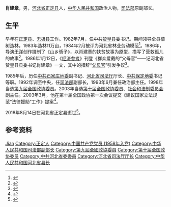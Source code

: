 {{不是|萧建章}}
{{Infobox officeholder
| 姓名     = 肖建章
| 图像     = 
| 性别     = 男
| 别名     = 肖锁柱
| 职务     = [[中华人民共和国司法部|中华人民共和国司法部]]副部长
| 部长     = [[蔡诚|蔡诚]]{{to}}[[肖扬|肖扬]]{{to}}[[高昌礼|高昌礼]]
| 就任日期 = 1992年12月
| 卸任日期 = 1999年12月8日<ref>{{cite journal |title=中华人民共和国国务院任免人员 |journal=[[中华人民共和国国务院公报|中华人民共和国国务院公报]] |date=2000 |issue=27 |url=http://www.gov.cn/gongbao/content/2000/content_60379.htm}}</ref>
| 职务2    = {{CPPCC logo}}第九、十届[[全国政协委员|全国政协委员]]
| 就任日期2= 1998年3月
| 卸任日期2= 2008年3月
| 出生日期 = 1938年9月
| 出生地点 = 河北省[[正定县|正定县]]
| 逝世日期 = {{Dda|2018|8|14|1938|9}}
| 逝世地点 = 河北省正定县
| 职业     = [[政治人物|政治人物]]
| 政党     = {{中国共产党}}
}}
'''肖建章'''{{BD|1938年|9月|2018年|8月14日|catIdx=Xiao}}，男，[[河北省|河北省]][[正定县|正定县]]人，[[中华人民共和国|中华人民共和国]]政治人物，[[中华人民共和国司法部|司法部]]原副部长。
==生平==
早年在[[正定县|正定县]]、[[无极县|无极县]]工作。1982年7月，任中共[[赞皇县|赞皇县]]委书记。期间领导全县植树造林，1983年造林11万亩，1984年2月被评为河北省林业劳动模范<ref>{{cite news |title=图片 |work=人民日报 |date=1984-06-24 |page=4}}</ref>。1986年，导演[[于洋_(1930年)|于洋]]创作摄制了《山乡骄子》，以肖建章的扶贫故事为原型，描写了营救孤儿的故事<ref>{{cite news |title=电视剧《山乡骄子》摄制组风气正 |work=[[人民日报|人民日报]] |date=1986-01-24 |page=3}}</ref>。1986年1月12日，《[[经济参考|经济参考]]》刊登《群众爱戴的“父母官”——记河北省赞皇县县委书记肖建章》一文，其中的措辞“[[父母官|父母官]]”引发争议<ref>{{cite news |title=报刊不宜把任何一级干部称为“父母官” |work=人民日报 |date=1986-02-27 |page=7}}</ref>。

1985年后，历任[[石家庄地区|中共石家庄地委]]副书记、[[河北省司法厅|河北省司法厅]]厅长、[[保定地区|中共保定地委]]书记等职。1992年调至中央，任[[中华人民共和国司法部|司法部]]副部长，1993年6月兼任政治部主任。1998年当选[[第九届全国政协委员|第九届全国政协委员]]。2003年当选[[第十届全国政协委员|第十届全国政协委员]]、[[中国人民政治协商会议全国委员会社会和法制委员会|社会和法制委员会]]副主任。2003年3月，他在第十届全国政协第一次会议提交《建议国家立法规范“法律援助”工作》提案<ref>{{cite web |author1=王哿 |author2=岳怀让 |title=司法部原副部长肖建章逝世，曾大力推动法律援助建设 |url=https://www.thepaper.cn/newsDetail_forward_2352270 |publisher=澎湃新闻 |date=2018-08-16}}</ref>。

2018年8月14日在河北省正定县逝世<ref>{{cite web |title=肖建章同志逝世 |url=http://www.xinhuanet.com/politics/2018-08/21/c_129937059.htm |publisher=新华网 |date=2018-08-21}}</ref>。
==参考资料==
{{reflist}}
{{Authority control}}
{{DEFAULTSORT:Xiao}}
[[Category:肖姓|Jian]]
[[Category:正定人|Category:正定人]]
[[Category:中国共产党党员_(1958年入党)|Category:中国共产党党员 (1958年入党)]]
[[Category:中华人民共和国司法部副部长|Category:中华人民共和国司法部副部长]]
[[Category:第九屆全國政協委員|Category:第九屆全國政協委員]]
[[Category:第十届全国政协委员|Category:第十届全国政协委员]]
[[Category:中共河北省委委員|Category:中共河北省委委員]]
[[Category:河北省司法厅厅长|Category:河北省司法厅厅长]]
[[Category:中华人民共和国河北省县长|Category:中华人民共和国河北省县长]]